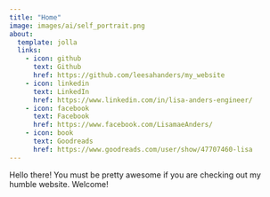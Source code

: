 ```yaml
---
title: "Home"
image: images/ai/self_portrait.png
about:
  template: jolla
  links:
    - icon: github
      text: Github
      href: https://github.com/leesahanders/my_website
    - icon: linkedin
      text: LinkedIn
      href: https://www.linkedin.com/in/lisa-anders-engineer/
    - icon: facebook
      text: Facebook
      href: https://www.facebook.com/LisamaeAnders/
    - icon: book
      text: Goodreads
      href: https://www.goodreads.com/user/show/47707460-lisa
---
```


Hello there! You must be pretty awesome if you are checking out my humble website. Welcome! 

